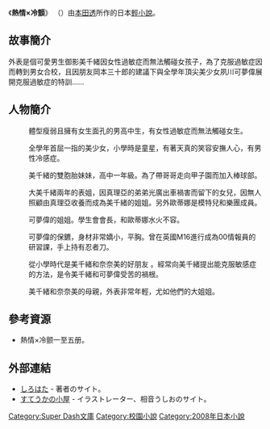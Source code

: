 {{onesource|time=2013-12-15T13:51:29+00:00}}
{{trivia|time=2013-12-15T13:51:29+00:00}}
《'''熱情×冷顫'''》 （{{lang-ja|がく×ぶる}}）由[[本田透|本田透]]所作的日本[[輕小說|輕小說]]。

==故事簡介==
外表是個可愛男生御影美千緒因女性過敏症而無法觸碰女孩子，為了克服過敏症因而轉到男女合校，且因朋友岡本三十郎的建議下與全學年頂尖美少女夙川可夢偉展開克服過敏症的特訓……

==人物簡介==
;{{nihongo|御影美千緒|御影美千緒（みかげ みちお）}}
:體型瘦弱且擁有女生面孔的男高中生，有女性過敏症而無法觸碰女生。

;{{nihongo|夙川可夢偉|夙川可夢偉（しゅくかわ かむい）}}
:全學年首屈一指的美少女，小學時是童星，有著天真的笑容安撫人心，有男性冷感症。

;{{nihongo|御影奈奈美|御影ななみ（みかげ ななみ）}}
:美千緒的雙胞胎妹妹，高中一年級。為了帶哥哥走向甲子園而加入棒球部。

;{{nihongo|御影歐蒂娜|御影ウテナ（みかげ うてな）}}
:大美千緒兩年的表姐，因真理亞的弟弟光廣出車禍害而留下的女兒，因無人照顧由真理亞收養而成為美千緒的姐姐。另外歐蒂娜是模特兒和樂團成員。

;{{nihongo|夙川沙耶|夙川沙耶（しゅくかわ さや）}}
:可夢偉的姐姐。學生會會長，和歐蒂娜水火不容。

;{{nihongo|甲陽園流星|甲陽園ナガレ（こうようえん　ながれ）}}
:可夢偉的保鑣，身材非常嬌小，平胸。曾在英國M16進行成為00情報員的研習課，手上持有忍者刀。

;{{nihongo|岡本三十郎|岡本三十郎（おかもと さんじゅうろう）}}
:從小學時代是美千緒和奈奈美的好朋友 。經常向美千緒提出能克服敏感症的方法，是令美千緒和可夢偉受苦的禍根。

;{{nihongo|御影真理亞|御影真理亜（みかげ まりあ）}}
:美千緒和奈奈美的母親，外表非常年輕，尤如他們的大姐姐。

==參考資源==
*熱情×冷颤一至五册。

== 外部連結 ==
* [http://ya.sakura.ne.jp/~otsukimi/ しろはた] {{Wayback|url=http://ya.sakura.ne.jp/~otsukimi/ |date=20210318020137 }} - 著者のサイト。
* [http://ukomone.sakura.ne.jp/ すてうかの小屋] {{Wayback|url=http://ukomone.sakura.ne.jp/ |date=20210320121656 }} - イラストレーター、相音うしおのサイト。

{{Lit-stub}}

{{DEFAULTSORT:Gaku × buru}}
[[Category:Super_Dash文庫|Category:Super Dash文庫]]
[[Category:校園小說|Category:校園小說]]
[[Category:2008年日本小說|Category:2008年日本小說]]